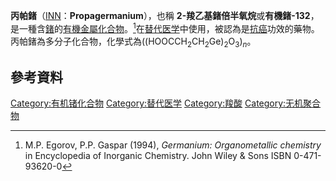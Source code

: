 {{chembox
| verifiedrevid = 424929731
| ImageFile = propagermanium polymeric.png
| ImageSize = 120px
| IUPACName = 3-[(2-Carboxyethyl-oxogermyl)oxy-oxogermyl]propanoic acid
| OtherNames = 丙帕鍺, proxigermanium, Ge-132, germanium sesquioxide, 2-carboxyethylgermasesquioxane, SK-818, bis(2-carboxyethylgermanium) sesquioxide
|Section1={{Chembox Identifiers
| CASNo_Ref = {{cascite|correct|CAS}}
| CASNo_Comment = 单体
| CASNo =  12758-40-6
| PubChem = 83030
| SMILES = C(C[Ge](=O)O[Ge](=O)CCC(=O)O)C(=O)O}}
|Section2={{Chembox Properties
| Formula = C<sub>6</sub>H<sub>10</sub>O<sub>7</sub>Ge<sub>2</sub>
| MolarMass = 339.4222
| Appearance = 
| Density = 
| MeltingPt = 
| BoilingPt = 
| Solubility = }}
|Section3={{Chembox Hazards
| MainHazards = 
| FlashPt = 
| AutoignitionPt = }}
}}
{{medical}}
'''丙帕鍺'''（[[国际非专利药品名称|INN]]：'''Propagermanium'''），也稱
'''2-羧乙基鍺倍半氧烷'''或'''有機鍺-132'''，是一種含[[鍺|鍺]]的[[有機金屬化合物|有機金屬化合物]]。<ref>M.P. Egorov, P.P. Gaspar (1994), ''Germanium: Organometallic chemistry'' in Encyclopedia of Inorganic Chemistry. John Wiley & Sons ISBN 0-471-93620-0</ref>在[[替代医学|替代医学]]中使用，被認為是[[抗癌|抗癌]]功效的藥物。丙帕鍺為多分子化合物，化學式為((HOOCCH<sub>2</sub>CH<sub>2</sub>Ge)<sub>2</sub>O<sub>3</sub>)<sub>''n''</sub>。

==參考資料==
{{reflist}}

{{藥學小作品}}

[[Category:有机锗化合物|Category:有机锗化合物]]
[[Category:替代医学|Category:替代医学]]
[[Category:羧酸|Category:羧酸]]
[[Category:无机聚合物|Category:无机聚合物]]